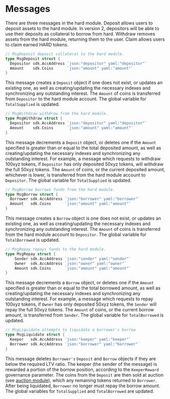 

# Messages

There are three messages in the hard module. Deposit allows users to deposit assets to the hard module. In version 2, depositors will be able to use their deposits as collateral to borrow from hard. Withdraw removes assets from the hard module, returning them to the user. Claim allows users to claim earned HARD tokens.

```go
// MsgDeposit deposit collateral to the hard module.
type MsgDeposit struct {
  Depositor sdk.AccAddress `json:"depositor" yaml:"depositor"`
  Amount    sdk.Coins      `json:"amount" yaml:"amount"`
}
```

This message creates a `Deposit` object if one does not exist, or updates an existing one, as well as creating/updating the necessary indexes and synchronizing any outstanding interest. The `Amount` of coins is transferred from `Depositor` to the hard module account. The global variable for `TotalSupplied` is updated.

```go
// MsgWithdraw withdraw from the hard module.
type MsgWithdraw struct {
  Depositor sdk.AccAddress `json:"depositor" yaml:"depositor"`
  Amount    sdk.Coins      `json:"amount" yaml:"amount"`
}
```

This message decrements a `Deposit` object, or deletes one if the `Amount` specified is greater than or equal to the total deposited amount, as well as creating/updating the necessary indexes and synchronizing any outstanding interest. For example, a message which requests to withdraw 100xyz tokens, if `Depositor` has only deposited 50xyz tokens, will withdraw the full 50xyz tokens. The `Amount` of coins, or the current deposited amount, whichever is lower, is transferred from the hard module account to `Depositor`. The global variable for `TotalSupplied` is updated.

```go
// MsgBorrow borrows funds from the hard module.
type MsgBorrow struct {
  Borrower sdk.AccAddress `json:"borrower" yaml:"borrower"`
  Amount   sdk.Coins      `json:"amount" yaml:"amount"`
}
```

This message creates a `Borrow` object is one does not exist, or updates an existing one, as well as creating/updating the necessary indexes and synchronizing any outstanding interest. The `Amount` of coins is transferred from the hard module account to `Depositor`. The global variable for `TotalBorrowed` is updated.

```go
// MsgRepay repays funds to the hard module.
type MsgRepay struct {
	Sender sdk.AccAddress `json:"sender" yaml:"sender"`
	Owner  sdk.AccAddress `json:"owner" yaml:"owner"`
	Amount sdk.Coins      `json:"amount" yaml:"amount"`
}
```

This message decrements a `Borrow` object, or deletes one if the `Amount` specified is greater than or equal to the total borrowed amount, as well as creating/updating the necessary indexes and synchronizing any outstanding interest. For example, a message which requests to repay 100xyz tokens, if `Owner` has only deposited 50xyz tokens, the `Sender` will repay the full 50xyz tokens. The `Amount` of coins, or the current borrow amount, is transferred from `Sender`. The global variable for `TotalBorrowed` is updated.

```go
// MsgLiquidate attempts to liquidate a borrower's borrow
type MsgLiquidate struct {
  Keeper   sdk.AccAddress `json:"keeper" yaml:"keeper"`
  Borrower sdk.AccAddress `json:"borrower" yaml:"borrower"`
}
```

This message deletes `Borrower's` `Deposit` and `Borrow` objects if they are below the required LTV ratio. The keeper (the sender of the message) is rewarded a portion of the borrow position, according to the `KeeperReward` governance parameter. The coins from the `Deposit` are then sold at auction (see [auction module](../../auction/spec/README.md)), which any remaining tokens returned to `Borrower`. After being liquidated, `Borrower` no longer must repay the borrow amount. The global variables for `TotalSupplied` and `TotalBorrowed` are updated.


